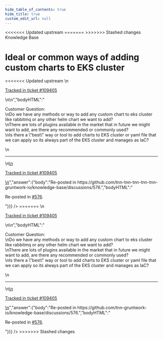 ```yaml
---
hide_table_of_contents: true
hide_title: true
custom_edit_url: null
---
```



<head>
<<<<<<< Updated upstream
  <link rel="canonical" href="https://github.com/tnn-tnn-tnn-tnn-tnn-gruntwork-io/knowledge-base/discussions/573" />
=======
  <link rel="canonical" href="https://github.com/tnn-gruntwork-io/knowledge-base/discussions/573" />
>>>>>>> Stashed changes
</head>

<CenterLayout>
<span className="searchCategory">Knowledge Base</span>
<h1>Ideal or common ways of adding custom charts to EKS cluster</h1>
<<<<<<< Updated upstream
<GitHub discussion={{"id":"D_kwDOF8slf84ARIa_","number":573,"author":{"login":"gitsstewart"},"title":"Ideal or common ways of adding custom charts to EKS cluster","body":"\nCustomer Question:\r\nDo we have any methods or way to add any custom chart to eks cluster like rabbitmq or any other helm chart we want to add? \r\nThere are lots of plugins available in the market that in future we might want to add, are there any recommended or commonly used? \r\nIs there a \"best\" way or tool to add charts to EKS cluster or yaml file that we can apply so its always part of the EKS cluster and manages as IaC?\n\n---\n\n<ins datetime=\"2022-10-20T19:36:45Z\">\n  <p><a href=\"https://support.gruntwork.io/hc/requests/109405\">Tracked in ticket #109405</a></p>\n</ins>\n","bodyHTML":"<p dir=\"auto\">Customer Question:<br>\nDo we have any methods or way to add any custom chart to eks cluster like rabbitmq or any other helm chart we want to add?<br>\nThere are lots of plugins available in the market that in future we might want to add, are there any recommended or commonly used?<br>\nIs there a \"best\" way or tool to add charts to EKS cluster or yaml file that we can apply so its always part of the EKS cluster and manages as IaC?</p>\n<hr>\n<ins datetime=\"2022-10-20T19:36:45Z\">\n  <p dir=\"auto\"><a href=\"https://support.gruntwork.io/hc/requests/109405\" rel=\"nofollow\">Tracked in ticket #109405</a></p>\n</ins>","answer":{"body":"Re-posted in https://github.com/tnn-tnn-tnn-tnn-tnn-gruntwork-io/knowledge-base/discussions/576.","bodyHTML":"<p dir=\"auto\">Re-posted in <a class=\"issue-link js-issue-link\" data-error-text=\"Failed to load title\" data-id=\"4494283\" data-permission-text=\"Title is private\" data-url=\"https://github.com/tnn-tnn-tnn-tnn-tnn-gruntwork-io/knowledge-base/discussions/576\" data-hovercard-type=\"discussion\" data-hovercard-url=\"/tnn-tnn-tnn-tnn-tnn-gruntwork-io/knowledge-base/discussions/576/hovercard\" href=\"https://github.com/tnn-tnn-tnn-tnn-tnn-gruntwork-io/knowledge-base/discussions/576\">#576</a>.</p>"}}} />
=======
<GitHub discussion={{"id":"D_kwDOF8slf84ARIa_","number":573,"author":{"login":"gitsstewart"},"title":"Ideal or common ways of adding custom charts to EKS cluster","body":"\nCustomer Question:\r\nDo we have any methods or way to add any custom chart to eks cluster like rabbitmq or any other helm chart we want to add? \r\nThere are lots of plugins available in the market that in future we might want to add, are there any recommended or commonly used? \r\nIs there a \"best\" way or tool to add charts to EKS cluster or yaml file that we can apply so its always part of the EKS cluster and manages as IaC?\n\n---\n\n<ins datetime=\"2022-10-20T19:36:45Z\">\n  <p><a href=\"https://support.gruntwork.io/hc/requests/109405\">Tracked in ticket #109405</a></p>\n</ins>\n","bodyHTML":"<p dir=\"auto\">Customer Question:<br>\nDo we have any methods or way to add any custom chart to eks cluster like rabbitmq or any other helm chart we want to add?<br>\nThere are lots of plugins available in the market that in future we might want to add, are there any recommended or commonly used?<br>\nIs there a \"best\" way or tool to add charts to EKS cluster or yaml file that we can apply so its always part of the EKS cluster and manages as IaC?</p>\n<hr>\n<ins datetime=\"2022-10-20T19:36:45Z\">\n  <p dir=\"auto\"><a href=\"https://support.gruntwork.io/hc/requests/109405\" rel=\"nofollow\">Tracked in ticket #109405</a></p>\n</ins>","answer":{"body":"Re-posted in https://github.com/tnn-gruntwork-io/knowledge-base/discussions/576.","bodyHTML":"<p dir=\"auto\">Re-posted in <a class=\"issue-link js-issue-link\" data-error-text=\"Failed to load title\" data-id=\"4494283\" data-permission-text=\"Title is private\" data-url=\"https://github.com/tnn-gruntwork-io/knowledge-base/discussions/576\" data-hovercard-type=\"discussion\" data-hovercard-url=\"/tnn-gruntwork-io/knowledge-base/discussions/576/hovercard\" href=\"https://github.com/tnn-gruntwork-io/knowledge-base/discussions/576\">#576</a>.</p>"}}} />
>>>>>>> Stashed changes

</CenterLayout>
  

<!-- ##DOCS-SOURCER-START
{
  "sourcePlugin": "github-discussions",
  "hash": "43dfd8b2b23ec09b52a50c7e4dbcee3e"
}
##DOCS-SOURCER-END -->
